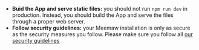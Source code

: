 * **Buid the App and serve static files:** you should not run `npm run dev` in production. Instead, you should build the App and serve the files through a proper web server.
* **Follow security guidelines:** your Meemaw installation is only as secure as the security measures you follow. Please make sure you follow all [our security guidelines](/docs/security)